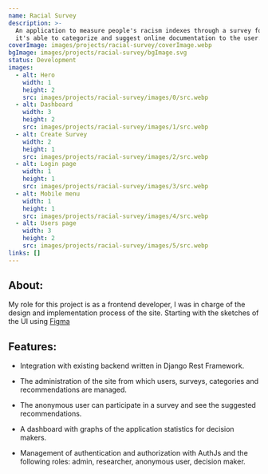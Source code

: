 ```yaml
---
name: Racial Survey
description: >-
  An application to measure people's racism indexes through a survey format,
  it's able to categorize and suggest online documentation to the user.
coverImage: images/projects/racial-survey/coverImage.webp
bgImage: images/projects/racial-survey/bgImage.svg
status: Development
images:
  - alt: Hero
    width: 1
    height: 2
    src: images/projects/racial-survey/images/0/src.webp
  - alt: Dashboard
    width: 3
    height: 2
    src: images/projects/racial-survey/images/1/src.webp
  - alt: Create Survey
    width: 2
    height: 1
    src: images/projects/racial-survey/images/2/src.webp
  - alt: Login page
    width: 1
    height: 1
    src: images/projects/racial-survey/images/3/src.webp
  - alt: Mobile menu
    width: 1
    height: 1
    src: images/projects/racial-survey/images/4/src.webp
  - alt: Users page
    width: 3
    height: 2
    src: images/projects/racial-survey/images/5/src.webp
links: []
---
```

## About:

My role for this project is as a frontend developer, I was in charge of the design and implementation process of the site. Starting with the sketches of the UI using [Figma](https://www.figma.com/file/VDyg24Vdkc11scNHAceF4U/Design-with-shadcn%2Fui-\(Community\)?type=design\&node-id=93%3A424\&mode=design\&t=6y4Mu1QZvUycTz41-1)&#x20;

## Features:&#x20;

* Integration with existing backend written in Django Rest Framework.

* The administration of the site from which users, surveys, categories and recommendations are managed.&#x20;

* The anonymous user can participate in a survey and see the suggested recommendations.&#x20;

* A dashboard with graphs of the application statistics for decision makers.&#x20;

* Management of authentication and authorization with AuthJs and the following roles: admin, researcher, anonymous user, decision maker.
